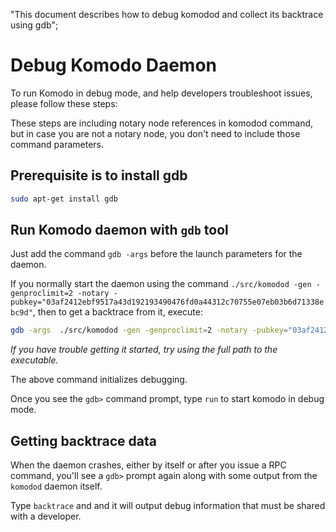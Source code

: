   "This document describes how to debug komodod and collect its backtrace using gdb";

# Debug Komodo Daemon

To run Komodo in debug mode, and help developers troubleshoot issues, please follow these steps:

<Note>
  These steps are including notary node references in komodod command, but in
  case you are not a notary node, you don't need to include those command
  parameters.
</Note>

## Prerequisite is to install gdb

```bash
sudo apt-get install gdb
```

## Run Komodo daemon with `gdb` tool

Just add the command `gdb -args` before the launch parameters for the daemon.

If you normally start the daemon using the command `./src/komodod -gen -genproclimit=2 -notary -pubkey="03af2412ebf9517a43d192193490476fd0a44312c70755e07eb03b6d71338ebc9d"`, then to get a backtrace from it, execute:

```bash
gdb -args  ./src/komodod -gen -genproclimit=2 -notary -pubkey="03af2412ebf9517a43d192193490476fd0a44312c70755e07eb03b6d71338ebc9d"
```

*If you have trouble getting it started, try using the full path to the executable.*

The above command initializes debugging.

Once you see the `gdb>` command prompt, type `run` to start komodo in debug mode.

## Getting backtrace data

When the daemon crashes, either by itself or after you issue a RPC command, you'll see a `gdb>` prompt again along with some output from the `komodod` daemon itself.

Type `backtrace` and and it will output debug information that must be shared with a developer.
